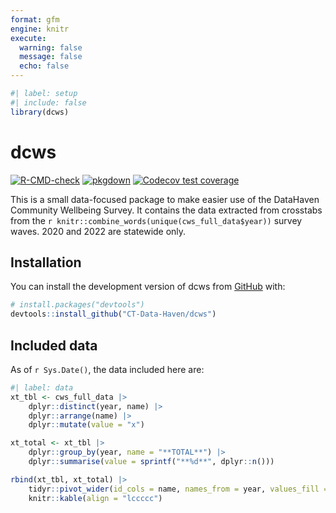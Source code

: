 ```yaml
---
format: gfm
engine: knitr
execute: 
  warning: false
  message: false
  echo: false
---
```


<!-- README.md is generated from README.qmd. Please edit that file -->

```r
#| label: setup
#| include: false
library(dcws)
```

# dcws

<!-- badges: start -->
[![R-CMD-check](https://github.com/CT-Data-Haven/dcws/actions/workflows/check-release.yaml/badge.svg)](https://github.com/CT-Data-Haven/dcws/actions/workflows/check-release.yaml)
[![pkgdown](https://github.com/CT-Data-Haven/dcws/actions/workflows/pkgdown.yaml/badge.svg)](https://github.com/CT-Data-Haven/dcws/actions/workflows/pkgdown.yaml)
[![Codecov test coverage](https://codecov.io/gh/CT-Data-Haven/dcws/branch/main/graph/badge.svg)](https://app.codecov.io/gh/CT-Data-Haven/dcws?branch=main)
<!-- badges: end -->

This is a small data-focused package to make easier use of the DataHaven Community Wellbeing Survey. It contains the data extracted from crosstabs from the `r knitr::combine_words(unique(cws_full_data$year))` survey waves. 2020 and 2022 are statewide only.

## Installation

You can install the development version of dcws from [GitHub](https://github.com/) with:

``` r
# install.packages("devtools")
devtools::install_github("CT-Data-Haven/dcws")
```

## Included data

As of `r Sys.Date()`, the data included here are:

```r
#| label: data
xt_tbl <- cws_full_data |>
    dplyr::distinct(year, name) |>
    dplyr::arrange(name) |>
    dplyr::mutate(value = "x")

xt_total <- xt_tbl |>
    dplyr::group_by(year, name = "**TOTAL**") |>
    dplyr::summarise(value = sprintf("**%d**", dplyr::n()))

rbind(xt_tbl, xt_total) |>
    tidyr::pivot_wider(id_cols = name, names_from = year, values_fill = list(value = ""), names_sort = TRUE) |>
    knitr::kable(align = "lccccc")
```

